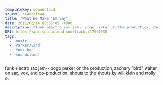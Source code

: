 ---
templateKey: soundcloud
source: soundcloud
title: "What We Make 'Em Say"
date: 2011/06/14 00:56:09 +0000
description: "funk electro sax jam-- pogo parker on the production, zachary \"bird\" walter on sax, vox, and co-production, shouts to the shouts by will klein and molly o. "
URI: https://api.soundcloud.com/tracks/17094035
tags: 
  - 'music'
  - 'Parker/Bird'
  - 'funk-hop'
  - 'soundcloud'
---

funk electro sax jam-- pogo parker on the production, zachary "bird" walter on sax, vox, and co-production, shouts to the shouts by will klein and molly o. 
